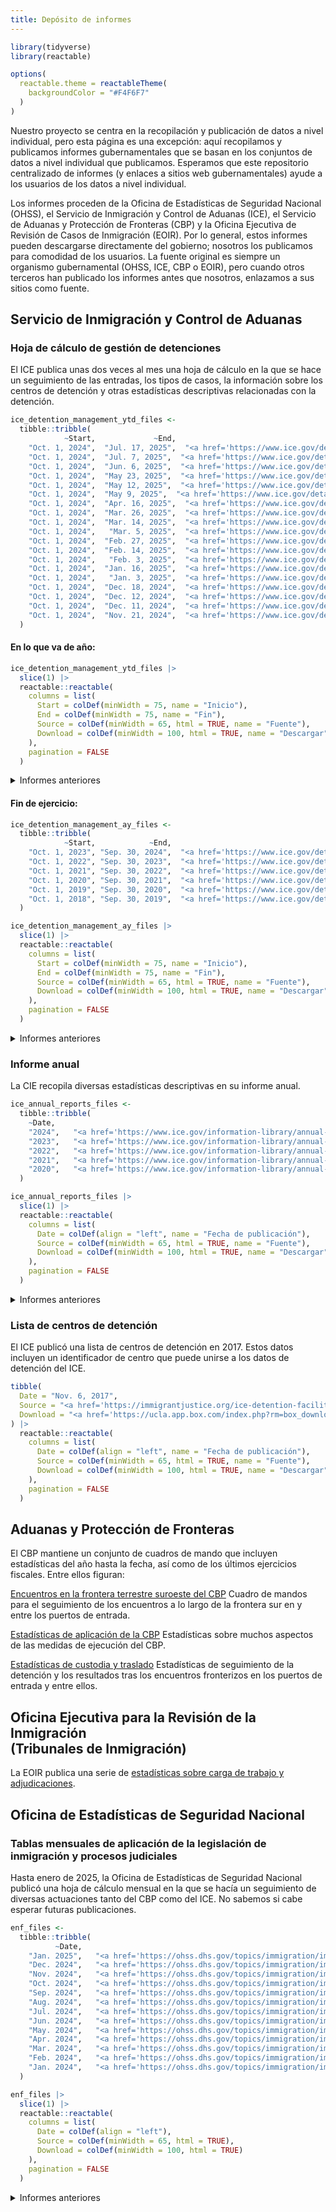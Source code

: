 ```yaml
---
title: Depósito de informes
---
```


```r
library(tidyverse)
library(reactable)

options(
  reactable.theme = reactableTheme(
    backgroundColor = "#F4F6F7"
  )
)
```

Nuestro proyecto se centra en la recopilación y publicación de datos a nivel individual, pero esta página es una excepción: aquí recopilamos y publicamos informes gubernamentales que se basan en los conjuntos de datos a nivel individual que publicamos. Esperamos que este repositorio centralizado de informes (y enlaces a sitios web gubernamentales) ayude a los usuarios de los datos a nivel individual.

Los informes proceden de la Oficina de Estadísticas de Seguridad Nacional (OHSS), el Servicio de Inmigración y Control de Aduanas (ICE), el Servicio de Aduanas y Protección de Fronteras (CBP) y la Oficina Ejecutiva de Revisión de Casos de Inmigración (EOIR). Por lo general, estos informes pueden descargarse directamente del gobierno; nosotros los publicamos para comodidad de los usuarios. La fuente original es siempre un organismo gubernamental (OHSS, ICE, CBP o EOIR), pero cuando otros terceros han publicado los informes antes que nosotros, enlazamos a sus sitios como fuente.


## Servicio de Inmigración y Control de Aduanas


### Hoja de cálculo de gestión de detenciones

El ICE publica unas dos veces al mes una hoja de cálculo en la que se hace un seguimiento de las entradas, los tipos de casos, la información sobre los centros de detención y otras estadísticas descriptivas relacionadas con la detención.

```r
ice_detention_management_ytd_files <-
  tibble::tribble(
            ~Start,             ~End,                                                              ~Source,                                                                                                                                                           ~Download,
    "Oct. 1, 2024",  "Jul. 17, 2025",  "<a href='https://www.ice.gov/detain/detention-management'>ICE</a>",  "<a href='https://ucla.box.com/shared/static/m4cyew6nyiizbmi00ysop1n5d1a97q8t.xlsx</a> (1.5 MB)",,  
    "Oct. 1, 2024",  "Jul. 7, 2025",  "<a href='https://www.ice.gov/detain/detention-management'>ICE</a>",   "<a href='https://ucla.box.com/shared/static/7z4bmopvk5ww9uqutgw1pytupltj9hbe.xlsx</a> (1.5 MB)",
    "Oct. 1, 2024",  "Jun. 6, 2025",  "<a href='https://www.ice.gov/detain/detention-management'>ICE</a>",   "<a href='https://ucla.box.com/shared/static/hvkcf6dg6o33ndywk2e769kdkzdc6cao.xlsx'>xlsx</a> (1.5 MB)",
    "Oct. 1, 2024",  "May 23, 2025",  "<a href='https://www.ice.gov/detain/detention-management'>ICE</a>",   "<a href='https://ucla.box.com/shared/static/5l1cjsg7m5z1jymfuuvl7r9khoc9klnj.xlsx'>xlsx</a> (237 kB)",
    "Oct. 1, 2024",  "May 12, 2025",  "<a href='https://www.ice.gov/detain/detention-management'>ICE</a>",   "<a href='https://ucla.box.com/shared/static/0qda0lokm4pkdmpapdt0z7196ocn5nd5.xlsx'>xlsx</a> (235 kB)",
    "Oct. 1, 2024",  "May 9, 2025",  "<a href='https://www.ice.gov/detain/detention-management'>ICE</a>",   "<a href='https://ucla.box.com/shared/static/ao6qved0fhe9l4a1dw17m6z2txluuu2s.xlsx'>xlsx</a> (229 kB)",
    "Oct. 1, 2024",  "Apr. 16, 2025",  "<a href='https://www.ice.gov/detain/detention-management'>ICE</a>",   "<a href='https://ucla.app.box.com/index.php?rm=box_download_shared_file&shared_name=9d8qnnduhus4bd5mwqt7l95kz34fic2v&file_id=f_1836552829382'>xlsx</a> (232 kB)",
    "Oct. 1, 2024",  "Mar. 26, 2025",  "<a href='https://www.ice.gov/detain/detention-management'>ICE</a>",   "<a href='https://ucla.app.box.com/index.php?rm=box_download_shared_file&shared_name=9d8qnnduhus4bd5mwqt7l95kz34fic2v&file_id=f_1836554085594'>xlsx</a> (227 kB)",
    "Oct. 1, 2024",  "Mar. 14, 2025",  "<a href='https://www.ice.gov/detain/detention-management'>ICE</a>",   "<a href='https://ucla.app.box.com/index.php?rm=box_download_shared_file&shared_name=9d8qnnduhus4bd5mwqt7l95kz34fic2v&file_id=f_1836541591004'>xlsx</a> (223 kB)",
    "Oct. 1, 2024",   "Mar. 5, 2025",  "<a href='https://www.ice.gov/detain/detention-management'>ICE</a>",   "<a href='https://ucla.app.box.com/index.php?rm=box_download_shared_file&shared_name=9d8qnnduhus4bd5mwqt7l95kz34fic2v&file_id=f_1836550259001'>xlsx</a> (217 kB)",
    "Oct. 1, 2024",  "Feb. 27, 2025",  "<a href='https://www.ice.gov/detain/detention-management'>ICE</a>",   "<a href='https://ucla.app.box.com/index.php?rm=box_download_shared_file&shared_name=9d8qnnduhus4bd5mwqt7l95kz34fic2v&file_id=f_1836540128756'>xlsx</a> (225 kB)",
    "Oct. 1, 2024",  "Feb. 14, 2025",  "<a href='https://www.ice.gov/detain/detention-management'>ICE</a>",   "<a href='https://ucla.app.box.com/index.php?rm=box_download_shared_file&shared_name=9d8qnnduhus4bd5mwqt7l95kz34fic2v&file_id=f_1836552563416'>xlsx</a> (219 kB)",
    "Oct. 1, 2024",   "Feb. 3, 2025",  "<a href='https://www.ice.gov/detain/detention-management'>ICE</a>",   "<a href='https://ucla.app.box.com/index.php?rm=box_download_shared_file&shared_name=9d8qnnduhus4bd5mwqt7l95kz34fic2v&file_id=f_1836545131055'>xlsx</a> (213 kB)",
    "Oct. 1, 2024",  "Jan. 16, 2025",  "<a href='https://www.ice.gov/detain/detention-management'>ICE</a>",   "<a href='https://ucla.app.box.com/index.php?rm=box_download_shared_file&shared_name=9d8qnnduhus4bd5mwqt7l95kz34fic2v&file_id=f_1836555985237'>xlsx</a> (219 kB)",
    "Oct. 1, 2024",   "Jan. 3, 2025",  "<a href='https://www.ice.gov/detain/detention-management'>ICE</a>",   "<a href='https://ucla.app.box.com/index.php?rm=box_download_shared_file&shared_name=9d8qnnduhus4bd5mwqt7l95kz34fic2v&file_id=f_1836551099839'>xlsx</a> (216 kB)",
    "Oct. 1, 2024",  "Dec. 18, 2024",  "<a href='https://www.ice.gov/detain/detention-management'>ICE</a>",   "<a href='https://ucla.app.box.com/index.php?rm=box_download_shared_file&shared_name=9d8qnnduhus4bd5mwqt7l95kz34fic2v&file_id=f_1836554106108'>xlsx</a> (233 kB)",
    "Oct. 1, 2024",  "Dec. 12, 2024",  "<a href='https://www.ice.gov/detain/detention-management'>ICE</a>",   "<a href='https://ucla.app.box.com/index.php?rm=box_download_shared_file&shared_name=9d8qnnduhus4bd5mwqt7l95kz34fic2v&file_id=f_1836548019897'>xlsx</a> (226 kB)",
    "Oct. 1, 2024",  "Dec. 11, 2024",  "<a href='https://www.ice.gov/detain/detention-management'>ICE</a>",   "<a href='https://ucla.app.box.com/index.php?rm=box_download_shared_file&shared_name=9d8qnnduhus4bd5mwqt7l95kz34fic2v&file_id=f_1836546642190'>xlsx</a> (232 kB)",
    "Oct. 1, 2024",  "Nov. 21, 2024",  "<a href='https://www.ice.gov/detain/detention-management'>ICE</a>",   "<a href='https://ucla.app.box.com/index.php?rm=box_download_shared_file&shared_name=9d8qnnduhus4bd5mwqt7l95kz34fic2v&file_id=f_1836555637335'>xlsx</a> (255 kB)",
  )
```

#### En lo que va de año:

```r
ice_detention_management_ytd_files |>
  slice(1) |>
  reactable::reactable(
    columns = list(
      Start = colDef(minWidth = 75, name = "Inicio"), 
      End = colDef(minWidth = 75, name = "Fin"), 
      Source = colDef(minWidth = 65, html = TRUE, name = "Fuente"), 
      Download = colDef(minWidth = 100, html = TRUE, name = "Descargar")
    ),
    pagination = FALSE
  )
```

<div style="margin-top: 0.5em;"></div>

<details>
<summary>Informes anteriores</summary>

```r
ice_detention_management_ytd_files |>
  slice(-1) |>
  reactable::reactable(
    columns = list(
      Start = colDef(minWidth = 75, name = "Inicio"), 
      End = colDef(minWidth = 75, name = "Fin"), 
      Source = colDef(minWidth = 65, html = TRUE, name = "Fuente"), 
      Download = colDef(minWidth = 100, html = TRUE, name = "Descargar")
    ),
    pagination = FALSE
  )
```

</details>

#### Fin de ejercicio:

```r
ice_detention_management_ay_files <-
  tibble::tribble(
            ~Start,            ~End,                                                              ~Source,                                                                                                                                                           ~Download,
    "Oct. 1, 2023", "Sep. 30, 2024",  "<a href='https://www.ice.gov/detain/detention-management'>ICE</a>",   "<a href='https://ucla.app.box.com/index.php?rm=box_download_shared_file&shared_name=9d8qnnduhus4bd5mwqt7l95kz34fic2v&file_id=f_1836537358917'>xlsx</a> (242 kB)",
    "Oct. 1, 2022", "Sep. 30, 2023",  "<a href='https://www.ice.gov/detain/detention-management'>ICE</a>",   "<a href='https://ucla.app.box.com/index.php?rm=box_download_shared_file&shared_name=9d8qnnduhus4bd5mwqt7l95kz34fic2v&file_id=f_1836545074923'>xlsx</a> (234 kB)",
    "Oct. 1, 2021", "Sep. 30, 2022",  "<a href='https://www.ice.gov/detain/detention-management'>ICE</a>",   "<a href='https://ucla.app.box.com/index.php?rm=box_download_shared_file&shared_name=9d8qnnduhus4bd5mwqt7l95kz34fic2v&file_id=f_1836537940671'>xlsx</a> (196 kB)",
    "Oct. 1, 2020", "Sep. 30, 2021",  "<a href='https://www.ice.gov/detain/detention-management'>ICE</a>",   "<a href='https://ucla.app.box.com/index.php?rm=box_download_shared_file&shared_name=9d8qnnduhus4bd5mwqt7l95kz34fic2v&file_id=f_1836552983586'>xlsx</a> (134 kB)",
    "Oct. 1, 2019", "Sep. 30, 2020",  "<a href='https://www.ice.gov/detain/detention-management'>ICE</a>",   "<a href='https://ucla.app.box.com/index.php?rm=box_download_shared_file&shared_name=9d8qnnduhus4bd5mwqt7l95kz34fic2v&file_id=f_1836558270675'>xlsx</a> (136 kB)",
    "Oct. 1, 2018", "Sep. 30, 2019",  "<a href='https://www.ice.gov/detain/detention-management'>ICE</a>",   "<a href='https://ucla.app.box.com/index.php?rm=box_download_shared_file&shared_name=9d8qnnduhus4bd5mwqt7l95kz34fic2v&file_id=f_1836538549260'>xlsx</a> (132 kB)"
  )
```

```r
ice_detention_management_ay_files |>
  slice(1) |>
  reactable::reactable(
    columns = list(
      Start = colDef(minWidth = 75, name = "Inicio"), 
      End = colDef(minWidth = 75, name = "Fin"), 
      Source = colDef(minWidth = 65, html = TRUE, name = "Fuente"), 
      Download = colDef(minWidth = 100, html = TRUE, name = "Descargar")
    ),
    pagination = FALSE
  )
```

<div style="margin-top: 0.5em;"></div>

<details>
<summary>Informes anteriores</summary>

```r
ice_detention_management_ay_files |>
  slice(-1) |>
  reactable::reactable(
    columns = list(
      Start = colDef(minWidth = 75, name = "Inicio"), 
      End = colDef(minWidth = 75, name = "Fin"), 
      Source = colDef(minWidth = 65, html = TRUE, name = "Fuente"), 
      Download = colDef(minWidth = 100, html = TRUE, name = "Descargar")
    ),
    pagination = FALSE
  )
```

</details>

### Informe anual

La CIE recopila diversas estadísticas descriptivas en su informe anual.

```r
ice_annual_reports_files <-
  tibble::tribble(
    ~Date,                                                                     ~Source,                                                                                                                                                        ~Download,
    "2024",   "<a href='https://www.ice.gov/information-library/annual-report'>ICE</a>",   "<a href='https://ucla.app.box.com/index.php?rm=box_download_shared_file&shared_name=9d8qnnduhus4bd5mwqt7l95kz34fic2v&file_id=f_1836539286110'>pdf</a> (3 MB)",
    "2023",   "<a href='https://www.ice.gov/information-library/annual-report'>ICE</a>",   "<a href='https://ucla.app.box.com/index.php?rm=box_download_shared_file&shared_name=9d8qnnduhus4bd5mwqt7l95kz34fic2v&file_id=f_1836544782511'>pdf</a> (4 MB)",
    "2022",   "<a href='https://www.ice.gov/information-library/annual-report'>ICE</a>",   "<a href='https://ucla.app.box.com/index.php?rm=box_download_shared_file&shared_name=9d8qnnduhus4bd5mwqt7l95kz34fic2v&file_id=f_1836554989243'>pdf</a> (6 MB)",
    "2021",   "<a href='https://www.ice.gov/information-library/annual-report'>ICE</a>",   "<a href='https://ucla.app.box.com/index.php?rm=box_download_shared_file&shared_name=9d8qnnduhus4bd5mwqt7l95kz34fic2v&file_id=f_1836555047424'>pdf</a> (7 MB)",
    "2020",   "<a href='https://www.ice.gov/information-library/annual-report'>ICE</a>",   "<a href='https://ucla.app.box.com/index.php?rm=box_download_shared_file&shared_name=9d8qnnduhus4bd5mwqt7l95kz34fic2v&file_id=f_1836556005548'>pdf</a> (3 MB)"
  )
```

```r
ice_annual_reports_files |>
  slice(1) |>
  reactable::reactable(
    columns = list(
      Date = colDef(align = "left", name = "Fecha de publicación"),
      Source = colDef(minWidth = 65, html = TRUE, name = "Fuente"), 
      Download = colDef(minWidth = 100, html = TRUE, name = "Descargar")
    ),
    pagination = FALSE
  )
```

<div style="margin-top: 0.5em;"></div>

<details>
<summary>Informes anteriores</summary>

```r
ice_annual_reports_files |>
  slice(-1) |>
  reactable::reactable(
    columns = list(
      Date = colDef(align = "left", name = "Fecha de publicación"),
      Source = colDef(minWidth = 65, html = TRUE, name = "Fuente"), 
      Download = colDef(minWidth = 100, html = TRUE, name = "Descargar")
    ),
    pagination = FALSE
  )
```

</details>

### Lista de centros de detención

El ICE publicó una lista de centros de detención en 2017. Estos datos incluyen un identificador de centro que puede unirse a los datos de detención del ICE.

```r
tibble(
  Date = "Nov. 6, 2017",
  Source = "<a href='https://immigrantjustice.org/ice-detention-facilities-november-2017'>NIJC</a>",
  Download = "<a href='https://ucla.app.box.com/index.php?rm=box_download_shared_file&shared_name=9d8qnnduhus4bd5mwqt7l95kz34fic2v&file_id=f_1836538055645'>xlsx</a> (2 MB)"
) |>
  reactable::reactable(
    columns = list(
      Date = colDef(align = "left", name = "Fecha de publicación"),
      Source = colDef(minWidth = 65, html = TRUE, name = "Fuente"), 
      Download = colDef(minWidth = 100, html = TRUE, name = "Descargar")
    ),
    pagination = FALSE
  )
```

## Aduanas y Protección de Fronteras

El CBP mantiene un conjunto de cuadros de mando que incluyen estadísticas del año hasta la fecha, así como de los últimos ejercicios fiscales. Entre ellos figuran:

[Encuentros en la frontera terrestre suroeste del CBP](https://www.cbp.gov/newsroom/stats/southwest-land-border-encounters)
 Cuadro de mandos para el seguimiento de los encuentros a lo largo de la frontera sur en y entre los puertos de entrada.

[Estadísticas de aplicación de la CBP](https://www.cbp.gov/newsroom/stats/cbp-enforcement-statistics)
 Estadísticas sobre muchos aspectos de las medidas de ejecución del CBP.

[Estadísticas de custodia y traslado](https://www.cbp.gov/newsroom/stats/custody-and-transfer-statistics)
 Estadísticas de seguimiento de la detención y los resultados tras los encuentros fronterizos en los puertos de entrada y entre ellos.

## Oficina Ejecutiva para la Revisión de la Inmigración<br>(Tribunales de Inmigración)

La EOIR publica una serie de [estadísticas sobre carga de trabajo y adjudicaciones](https://www.justice.gov/eoir/workload-and-adjudication-statistics).

## Oficina de Estadísticas de Seguridad Nacional

### Tablas mensuales de aplicación de la legislación de inmigración y procesos judiciales

Hasta enero de 2025, la Oficina de Estadísticas de Seguridad Nacional publicó una hoja de cálculo mensual en la que se hacía un seguimiento de diversas actuaciones tanto del CBP como del ICE. No sabemos si cabe esperar futuras publicaciones.

```r
enf_files <-
  tibble::tribble(
          ~Date,                                                                                               ~Source,                                                                                                                                                           ~Download,
    "Jan. 2025",   "<a href='https://ohss.dhs.gov/topics/immigration/immigration-enforcement/monthly-tables'>OHSS</a>",   "<a href='https://ucla.app.box.com/index.php?rm=box_download_shared_file&shared_name=9d8qnnduhus4bd5mwqt7l95kz34fic2v&file_id=f_1836538278882'>xlsx</a> (712 kB)",
    "Dec. 2024",   "<a href='https://ohss.dhs.gov/topics/immigration/immigration-enforcement/monthly-tables'>OHSS</a>",   "<a href='https://ucla.app.box.com/index.php?rm=box_download_shared_file&shared_name=9d8qnnduhus4bd5mwqt7l95kz34fic2v&file_id=f_1836538669625'>xlsx</a> (671 kB)",
    "Nov. 2024",   "<a href='https://ohss.dhs.gov/topics/immigration/immigration-enforcement/monthly-tables'>OHSS</a>",   "<a href='https://ucla.app.box.com/index.php?rm=box_download_shared_file&shared_name=9d8qnnduhus4bd5mwqt7l95kz34fic2v&file_id=f_1836532468031'>xlsx</a> (668 kB)",
    "Oct. 2024",   "<a href='https://ohss.dhs.gov/topics/immigration/immigration-enforcement/monthly-tables'>OHSS</a>",   "<a href='https://ucla.app.box.com/index.php?rm=box_download_shared_file&shared_name=9d8qnnduhus4bd5mwqt7l95kz34fic2v&file_id=f_1836522683414'>xlsx</a> (678 kB)",
    "Sep. 2024",   "<a href='https://ohss.dhs.gov/topics/immigration/immigration-enforcement/monthly-tables'>OHSS</a>",   "<a href='https://ucla.app.box.com/index.php?rm=box_download_shared_file&shared_name=9d8qnnduhus4bd5mwqt7l95kz34fic2v&file_id=f_1836537352654'>xlsx</a> (673 kB)",
    "Aug. 2024",   "<a href='https://ohss.dhs.gov/topics/immigration/immigration-enforcement/monthly-tables'>OHSS</a>",   "<a href='https://ucla.app.box.com/index.php?rm=box_download_shared_file&shared_name=9d8qnnduhus4bd5mwqt7l95kz34fic2v&file_id=f_1836538234805'>xlsx</a> (669 kB)",
    "Jul. 2024",   "<a href='https://ohss.dhs.gov/topics/immigration/immigration-enforcement/monthly-tables'>OHSS</a>",   "<a href='https://ucla.app.box.com/index.php?rm=box_download_shared_file&shared_name=9d8qnnduhus4bd5mwqt7l95kz34fic2v&file_id=f_1836534182041'>xlsx</a> (666 kB)",
    "Jun. 2024",   "<a href='https://ohss.dhs.gov/topics/immigration/immigration-enforcement/monthly-tables'>OHSS</a>",   "<a href='https://ucla.app.box.com/index.php?rm=box_download_shared_file&shared_name=9d8qnnduhus4bd5mwqt7l95kz34fic2v&file_id=f_1836521399297'>xlsx</a> (653 kB)",
    "May. 2024",   "<a href='https://ohss.dhs.gov/topics/immigration/immigration-enforcement/monthly-tables'>OHSS</a>",   "<a href='https://ucla.app.box.com/index.php?rm=box_download_shared_file&shared_name=9d8qnnduhus4bd5mwqt7l95kz34fic2v&file_id=f_1836532585571'>xlsx</a> (644 kB)",
    "Apr. 2024",   "<a href='https://ohss.dhs.gov/topics/immigration/immigration-enforcement/monthly-tables'>OHSS</a>",   "<a href='https://ucla.app.box.com/index.php?rm=box_download_shared_file&shared_name=9d8qnnduhus4bd5mwqt7l95kz34fic2v&file_id=f_1836535261459'>xlsx</a> (478 kB)",
    "Mar. 2024",   "<a href='https://ohss.dhs.gov/topics/immigration/immigration-enforcement/monthly-tables'>OHSS</a>",   "<a href='https://ucla.app.box.com/index.php?rm=box_download_shared_file&shared_name=9d8qnnduhus4bd5mwqt7l95kz34fic2v&file_id=f_1836530651460'>xlsx</a> (406 kB)",
    "Feb. 2024",   "<a href='https://ohss.dhs.gov/topics/immigration/immigration-enforcement/monthly-tables'>OHSS</a>",   "<a href='https://ucla.app.box.com/index.php?rm=box_download_shared_file&shared_name=9d8qnnduhus4bd5mwqt7l95kz34fic2v&file_id=f_1836524668163'>xlsx</a> (407 kB)",
    "Jan. 2024",   "<a href='https://ohss.dhs.gov/topics/immigration/immigration-enforcement/monthly-tables'>OHSS</a>",   "<a href='https://ucla.app.box.com/index.php?rm=box_download_shared_file&shared_name=9d8qnnduhus4bd5mwqt7l95kz34fic2v&file_id=f_1836536929304'>xlsx</a> (401 kB)"
  )
```

```r
enf_files |>
  slice(1) |>
  reactable::reactable(
    columns = list(
      Date = colDef(align = "left"),
      Source = colDef(minWidth = 65, html = TRUE),
      Download = colDef(minWidth = 100, html = TRUE)
    ),
    pagination = FALSE
  )
```

<div style="margin-top: 0.5em;"></div>

<details>
<summary>Informes anteriores</summary>

```r
enf_files |>
  slice(-1) |>
  reactable::reactable(
    columns = list(
      Date = colDef(align = "left"),
      Source = colDef(minWidth = 65, html = TRUE),
      Download = colDef(minWidth = 100, html = TRUE)
    ),
    pagination = FALSE
  )
```

</details>
